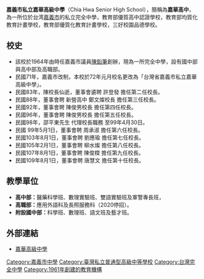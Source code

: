 {{unreferenced|time=2017-01-29T12:46:42+00:00}}
{{Infobox_School
|name           =嘉義市私立嘉華高級中學
|other_name     = Chia Hwa Senior High School
|image          =[[檔案:嘉義市私立嘉華高級中學校徽.gif|200px]]
|motto          =求真、求善、求實、求美 
|established    =1961年
|type           =私立完全中學
|affiliation    =附設國中部,高中部
|district       ={{ROC-TWN}}[[嘉義市|嘉義市]]
|grades         =高中11班，國中15班
|principal      =唐慧文
|staff          =60人
|enrollment     =約1,050人
|magazine       = 勤學進德.精益求精.
|location       ={{ROC-TWN}}[[嘉義市|嘉義市]]東區民權東路45號 
|information    =男女合校 寄宿學校
|website        =http://www.chsh.cy.edu.tw/
}}
'''嘉義市私立嘉華高級中學'''（Chia Hwa Senior High School），簡稱為'''嘉華高中'''，為一所位於台湾[[嘉義市|嘉義市]]的私立完全中學，教育部優質高中認證學校，教育部均質化教育計畫學校，教育部優質化教育計畫學校，三好校園品德學校。

==校史==
*該校於1964年由時任嘉義市議員[[陳鉛筆|陳鉛筆]]創辦，現為一所完全中學，設有國中部與高中部及高職部。
*民國71年，嘉義市改制，本校於72年元月校名更改為「台灣省嘉義市私立嘉華高級中學」。 
*民國83年，陳校長仙逝，董事會遴聘 許登發 擔任第二任校長。
*民國88年，董事會聘 新營高中 鄭文燦校長 擔任第三任校長。
*民國92年，董事會聘 陳俊男校長 擔任第四任校長。
*民國96年，董事會聘 陳俊男校長 擔任第五任校長。
*民國98年，邵平東先生 代理校長職務 至99年4月30日。
*民國 99年5月1日，董事會聘 周承淑 擔任第六任校長。
*民國103年8月1日，董事會聘 劉應瑜 擔任第七任校長。
*民國105年2月1日，董事會聘 柳水燦 擔任第八任校長。
*民國107年8月1日，董事會聘 陳俊榤 擔任第九任校長。
*民國109年8月1日，董事會聘 唐慧文 擔任第十任校長。

== 教學單位 ==
*'''高中部：'''醫藥科學班、數理實驗班、雙語實驗班及軍警專長班，
*'''高職部：'''應用外語科及長照服務科（2020停招）。
*'''附設國中部：'''科學班、數理班、語文班及藝才班。
== 外部連結 ==
* {{zh-tw}}[https://web.archive.org/web/20111229064910/http://163.27.13.100/ 嘉華高級中學]

{{嘉義市各級學校}}
{{嘉義縣市高級中等學校}}

[[Category:嘉義市中學|Category:嘉義市中學]]
[[Category:臺灣私立普通型高級中等學校|Category:臺灣私立普通型高級中等學校]]
[[Category:台灣完全中學|Category:台灣完全中學]]
[[Category:1961年創建的教育機構|Category:1961年創建的教育機構]]